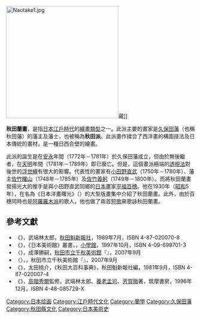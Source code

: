 {{Japanese
| japanese = 秋田蘭画
| kana = あきたらんが
| romaji = akitaranga
}}

[[File:Naotake1.jpg|300px]]藏]]

'''秋田蘭畫'''，是指[[日本|日本]][[江戶時代|江戶時代]]的[[繪畫|繪畫]][[類型|類型]]之一。此派主要的畫家是[[久保田藩|久保田藩]]（也稱秋田藩）的藩主及藩士，也被稱為'''秋田派'''。此派畫作揉合了西洋畫的構圖技法及日本傳統的畫材，是一種日西合壁的繪畫。

此派的誕生是在[[安永_(年號)|安永]]年間（1772年－1781年）於久保田藩成立，但由於無後繼者，在[[天明|天明]]年間（1781年－1789年）即已廢亡。但是，這個畫派極端的[[透視|透視法]]對後世的[[浮世繪|浮世繪]]有很大的影響。代表性的畫家有[[小田野直武|小田野直武]]（1750年－1780年）、藩主[[佐竹曙山|佐竹曙山]]（1748年－1785年）及[[佐竹義躬|佐竹義躬]]（1749年－1800年）。而將秋田蘭畫發揚光大的推手是與小田野直武同鄉的[[日本畫|日本畫]]家[[平福百穗|平福百穗]]。他在1930年（[[昭和|昭和]]5年），在名為《日本洋畫曙光》（{{lang-ja|日本洋画曙光}}）的大型版畫集中介紹了秋田蘭畫。此外，由於百穗同時也是[[阿羅羅木派|阿羅羅木派]]的歌人，他也做了兩首[[短歌|短歌]]來歌詠秋田蘭畫。

== 參考文獻 ==
* 《{{lang|ja|画集秋田蘭画}}》，武塙林太郎，[[秋田魁新報社|秋田魁新報社]]，1989年7月，ISBN 4-87-020070-8
* 《{{lang|ja|蘭学の興隆と秋田蘭画}}》，《日本美術館》叢書，{{lang|ja|児島薫}}，[[小學館|小學館]]，1997年10月，ISBN 4-09-699701-3
* 〈{{lang|ja|南蘋派と秋田蘭画}}〉，成澤勝嗣，[[秋田市立千秋美術館|秋田市立千秋美術館]]『{{lang|ja|秋田蘭画とその時代展}}』，2007年9月
* 〈{{lang|ja|秋田蘭画の写実表現}}〉，{{lang|ja|松尾ゆか}}，秋田市立千秋美術館『{{lang|ja|秋田蘭画とその時代展}}』，2007年9月
* 《{{lang|ja|秋田蘭画}}》，太田桃介，《秋田大百科事典》，秋田魁新報社編，1981年9月，ISBN 4-87-020007-4
* 《{{lang|ja|江戸のなかの近代―秋田蘭画と『解体新書』}}》，[[高階秀爾|高階秀爾]]監修，武塙林太郎、[[養老孟司|養老孟司]]、[[芳賀徹|芳賀徹]]著，筑摩書房，1996年12月，ISBN 4-48-085729-X

{{DEFAULTSORT:akitaranga}}
[[Category:日本绘画|Category:日本绘画]]
[[Category:江戶時代文化|Category:江戶時代文化]]
[[Category:蘭學|Category:蘭學]]
[[Category:久保田藩|Category:久保田藩]]
[[Category:秋田縣文化|Category:秋田縣文化]]
[[Category:日本美術史|Category:日本美術史]]